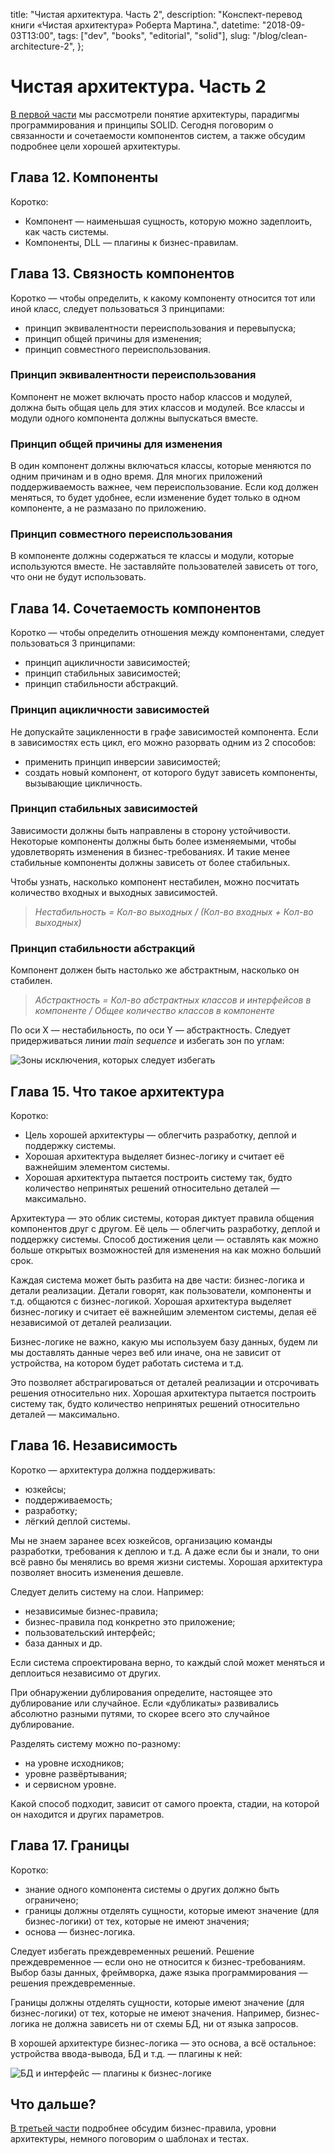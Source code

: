   title: "Чистая архитектура. Часть 2",
  description: "Конспект-перевод книги «Чистая архитектура» Роберта Мартина.",
  datetime: "2018-09-03T13:00",
  tags: ["dev", "books", "editorial", "solid"],
  slug: "/blog/clean-architecture-2",
};

# Чистая архитектура. Часть 2

[В первой части](/blog/clean-architecture/) мы рассмотрели понятие архитектуры, парадигмы программирования и принципы SOLID. Сегодня поговорим о связанности и сочетаемости компонентов систем, а также обсудим подробнее цели хорошей архитектуры.

## Глава 12. Компоненты

Коротко:

- Компонент — наименьшая сущность, которую можно задеплоить, как часть системы.
- Компоненты, DLL — плагины к бизнес-правилам.

## Глава 13. Связность компонентов

Коротко — чтобы определить, к какому компоненту относится тот или иной класс, следует пользоваться 3 принципами:

- принцип эквивалентности переиспользования и перевыпуска;
- принцип общей причины для изменения;
- принцип совместного переиспользования.

### Принцип эквивалентности переиспользования

Компонент не может включать просто набор классов и модулей, должна быть общая цель для этих классов и модулей. Все классы и модули одного компонента должны выпускаться вместе.

### Принцип общей причины для изменения

В один компонент должны включаться классы, которые меняются по одним причинам и в одно время. Для многих приложений поддерживаемость важнее, чем переиспользование. Если код должен меняться, то будет удобнее, если изменение будет только в одном компоненте, а не размазано по приложению.

### Принцип совместного переиспользования

В компоненте должны содержаться те классы и модули, которые используются вместе. Не заставляйте пользователей зависеть от того, что они не будут использовать.

## Глава 14. Сочетаемость компонентов

Коротко — чтобы определить отношения между компонентами, следует пользоваться 3 принципами:

- принцип ацикличности зависимостей;
- принцип стабильных зависимостей;
- принцип стабильности абстракций.

### Принцип ацикличности зависимостей

Не допускайте зацикленности в графе зависимостей компонента. Если в зависимостях есть цикл, его можно разорвать одним из 2 способов:

- применить принцип инверсии зависимостей;
- создать новый компонент, от которого будут зависеть компоненты, вызывающие цикличность.

### Принцип стабильных зависимостей

Зависимости должны быть направлены в сторону устойчивости. Некоторые компоненты должны быть более изменяемыми, чтобы удовлетворять изменения в бизнес-требованиях. И такие менее стабильные компоненты должны зависеть от более стабильных.

Чтобы узнать, насколько компонент нестабилен, можно посчитать количество входных и выходных зависимостей.

> _Нестабильность = Кол-во выходных / (Кол-во входных + Кол-во выходных)_

### Принцип стабильности абстракций

Компонент должен быть настолько же абстрактным, насколько он стабилен.

> _Абстрактность = Кол-во абстрактных классов и интерфейсов в компоненте / Общее количество классов в компоненте_

По оси Х — нестабильность, по оси Y — абстрактность. Следует придерживаться линии _main sequence_ и избегать зон по углам:

![Зоны исключения, которых следует избегать](/img/blog/clean-arch-4.jpg)

## Глава 15. Что такое архитектура

Коротко:

- Цель хорошей архитектуры — облегчить разработку, деплой и поддержку системы.
- Хорошая архитектура выделяет бизнес-логику и считает её важнейшим элементом системы.
- Хорошая архитектура пытается построить систему так, будто количество непринятых решений относительно деталей — максимально.

Архитектура — это облик системы, которая диктует правила общения компонентов друг с другом. Её цель — облегчить разработку, деплой и поддержку системы. Способ достижения цели — оставлять как можно больше открытых возможностей для изменения на как можно больший срок.

Каждая система может быть разбита на две части: бизнес-логика и детали реализации. Детали говорят, как пользователи, компоненты и т.д. общаются с бизнес-логикой. Хорошая архитектура выделяет бизнес-логику и считает её важнейшим элементом системы, делая её независимой от деталей реализации.

Бизнес-логике не важно, какую мы используем базу данных, будем ли мы доставлять данные через веб или иначе, она не зависит от устройства, на котором будет работать система и т.д.

Это позволяет абстрагироваться от деталей реализации и отсрочивать решения относительно них. Хорошая архитектура пытается построить систему так, будто количество непринятых решений относительно деталей — максимально.

## Глава 16. Независимость

Коротко — архитектура должна поддерживать:

- юзкейсы;
- поддерживаемость;
- разработку;
- лёгкий деплой системы.

Мы не знаем заранее всех юзкейсов, организацию команды разработки, требования к деплою и т.д. А даже если бы и знали, то они всё равно бы менялись во время жизни системы. Хорошая архитектура позволяет вносить изменения дешевле.

Следует делить систему на слои. Например:

- независимые бизнес-правила;
- бизнес-правила под конкретно это приложение;
- пользовательский интерфейс;
- база данных и др.

Если система спроектирована верно, то каждый слой может меняться и деплоиться независимо от других.

При обнаружении дублирования определите, настоящее это дублирование или случайное. Если «дубликаты» развивались абсолютно разными путями, то скорее всего это случайное дублирование.

Разделять систему можно по-разному:

- на уровне исходников;
- уровне развёртывания;
- и сервисном уровне.

Какой способ подходит, зависит от самого проекта, стадии, на которой он находится и других параметров.

## Глава 17. Границы

Коротко:

- знание одного компонента системы о других должно быть ограничено;
- границы должны отделять сущности, которые имеют значение (для бизнес-логики) от тех, которые не имеют значения;
- основа — бизнес-логика.

Следует избегать преждевременных решений. Решение преждевременное — если оно не относится к бизнес-требованиям. Выбор базы данных, фреймворка, даже языка программирования — решения преждевременные.

Границы должны отделять сущности, которые имеют значение (для бизнес-логики) от тех, которые не имеют значения. Например, бизнес-логика не должна зависеть ни от схемы БД, ни от языка запросов.

В хорошей архитектуре бизнес-логика — это основа, а всё остальное: устройства ввода-вывода, БД и т.д. — плагины к ней:

![БД и интерфейс — плагины к бизнес-логике](/img/blog/clean-arch-5.jpg)

## Что дальше?

[В третьей части](/blog/clean-architecture-3/) подробнее обсудим бизнес-правила, уровни архитектуры, немного поговорим о шаблонах и тестах.
